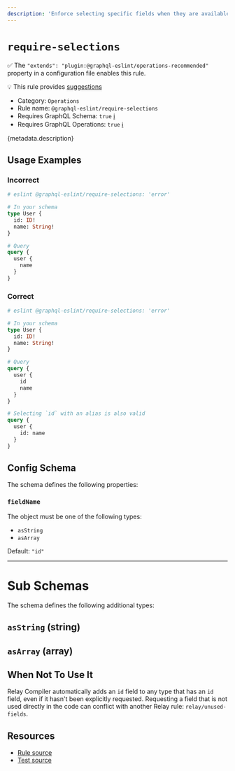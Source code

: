 ```yaml
---
description: 'Enforce selecting specific fields when they are available on the GraphQL type.'
---
```


# `require-selections`

✅ The `"extends": "plugin:@graphql-eslint/operations-recommended"` property in a configuration file
enables this rule.

💡 This rule provides
[suggestions](https://eslint.org/docs/developer-guide/working-with-rules#providing-suggestions)

- Category: `Operations`
- Rule name: `@graphql-eslint/require-selections`
- Requires GraphQL Schema: `true`
  [ℹ️](/docs/getting-started#extended-linting-rules-with-graphql-schema)
- Requires GraphQL Operations: `true`
  [ℹ️](/docs/getting-started#extended-linting-rules-with-siblings-operations)

{metadata.description}

## Usage Examples

### Incorrect

```graphql
# eslint @graphql-eslint/require-selections: 'error'

# In your schema
type User {
  id: ID!
  name: String!
}

# Query
query {
  user {
    name
  }
}
```

### Correct

```graphql
# eslint @graphql-eslint/require-selections: 'error'

# In your schema
type User {
  id: ID!
  name: String!
}

# Query
query {
  user {
    id
    name
  }
}

# Selecting `id` with an alias is also valid
query {
  user {
    id: name
  }
}
```

## Config Schema

The schema defines the following properties:

### `fieldName`

The object must be one of the following types:

- `asString`
- `asArray`

Default: `"id"`

---

# Sub Schemas

The schema defines the following additional types:

## `asString` (string)

## `asArray` (array)

## When Not To Use It

Relay Compiler automatically adds an `id` field to any type that has an `id` field, even if it
hasn't been explicitly requested. Requesting a field that is not used directly in the code can
conflict with another Relay rule: `relay/unused-fields`.

## Resources

- [Rule source](https://github.com/dimaMachina/graphql-eslint/tree/master/packages/plugin/src/rules/require-selections.ts)
- [Test source](https://github.com/dimaMachina/graphql-eslint/tree/master/packages/plugin/__tests__/require-selections.spec.ts)
